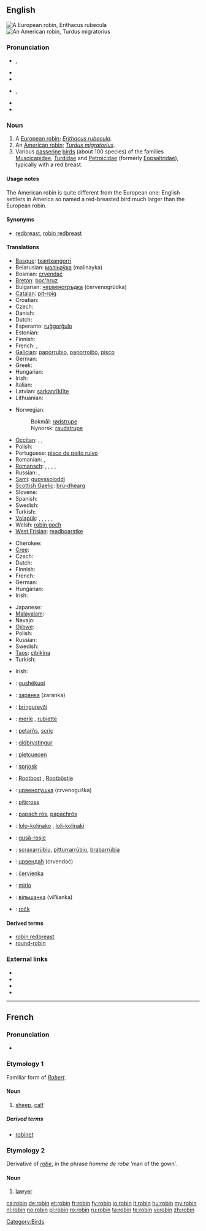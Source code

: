 {{also|Robin}}
==English==
{{wikipedia}}
[[Image:ErithacusRubecula.jpg|thumb|A European robin, ''Erithacus rubecula'']]
[[Image:Wanderdrossel fws.jpg|thumb|An American robin, ''Turdus migratorius'']]

===Pronunciation===
* {{a|UK}} {{IPA|/ˈrɒb.ɪn/}}, {{SAMPA|/"rQb.In/}}
* {{audio|En-us-robin.ogg|Audio (US)}}
* {{rhymes|ɒbɪn}}
* {{a|GenAm}} {{IPA|/ˈrɑb.ɪn/}}, {{SAMPA|/"rAb.In/}}
* {{rhymes|ɑbɪn}}
* {{hyphenation|rob|in}}

===Noun===
{{en-noun}}

# A [[European robin]]; ''[[Erithacus rubecula]]''.
# An [[American robin]]; ''[[Turdus migratorius]]''.
# Various [[passerine]] [[bird]]s (about 100 species) of the families [[Muscicapidae]], [[Turdidae]] and [[Petroicidae]] (formerly [[Eopsaltridae]]), typically with a red breast.

====Usage notes====
The American robin is quite different from the European one: English settlers in America so named a red-breasted bird much larger than the European robin.

====Synonyms====
* {{sense|European robin}} [[redbreast]], [[robin redbreast]]

====Translations====
{{trans-top|''Erithacus rubecula''}}
* [[Basque]]: [[txantxangorri]]
* Belarusian: [[малінаўка]] (malinayka)
* Bosnian: [[crvendać]]
* [[Breton]]: [[boc'hruz]]
* Bulgarian: [[червеногръдка]] (červenogrŭdka)
* [[Catalan]]: [[pit-roig]] {{m}}
* Croatian: {{t+|hr|crvendać}}
* Czech: {{t-|cs|červenka|f}}
* Danish: {{t|da|rødhals}}
* Dutch: {{t+|nl|roodborstje|n}}
* Esperanto: [[ruĝgorĝulo]]
* Estonian: {{t+|et|punarind}}
* Finnish: {{t+|fi|punarinta}}
* French: {{t+|fr|rouge-gorge|m}}, {{t+|fr|rouge-gorge familier|m}}
* [[Galician]]: [[paporrubio]], [[paporroibo]], [[pisco]]
* German: {{t+|de|Rotkehlchen|n}}
* Greek: {{t+|el|κοκκινολαίμης|m|tr=kokkinolaímis}}
* Hungarian: {{t+|hu|vörösbegy}}
* Irish: {{t+|ga|spideog|f|xs=Irish}}
* Italian: {{t+|it|pettirosso|m}}
* Latvian: [[sarkanrīklīte]]
* Lithuanian: {{t+|lt|liepsnelė|xs=Lithuanian}}
{{trans-mid}}
* Norwegian:
*: Bokmål: [[rødstrupe]]
*: Nynorsk: [[raudstrupe]]
* [[Occitan]]: {{t+|oc|papach-rós|xs=Occitan}}, {{t+|oc|barbarós|xs=Occitan}}, {{t+|oc|rigal|xs=Occitan}}
* Polish: {{t+|pl|rudzik|m}}
* Portuguese: [[pisco de peito ruivo]] {{m}}
* Romanian: {{t|ro|guşă-roşie|f}}, {{t|ro|măcăleandru|m}}
* [[Romansch]]: {{qualifier|Rumantsch Grischun}} {{t|rm|puppen cotschen|m}}, {{qualifier|Sursilvan}} {{t|rm|puppen tgietschen|m}}, {{qualifier|Sutsilvan}} {{t|rm|pupencotschen|m}}, {{qualifier|Surmiran}} {{t|rm|poppen cotschen|m}}, {{qualifier|Puter, Vallader}} {{t|rm|gulacotschen|m}}
* Russian: {{t+|ru|зарянка|f|tr=zaryanka}}, {{t+|ru|малиновка|f|tr=malínovka}}
* [[Sami]]: [[guovssoloddi]]
* [[Scottish Gaelic]]: [[brù-dhearg]]
* Slovene: {{t+|sl|taščica|f}}
* Spanish: {{t+|es|petirrojo|m}}
* Swedish: {{t+|sv|rödhake}}
* Turkish: {{t+|tr|kızılgerdan}}
* [[Volapük]]: {{qualifier|male or female}} {{t|vo|redablötareitak}}, {{qualifier|offspring, young}} {{t|vo|redablötareitakül}}, {{qualifier|Erithacus, male or  female }} {{t|vo|reitak}}, {{qualifier|male}} {{t|vo|hireitak}}, {{qualifier|female}} {{t|vo|jireitak}}, {{qualifier|offspring, young}} {{t|vo|reitakül}}
* Welsh: [[robin goch]]
* [[West Frisian]]: [[readboarstke]]
{{trans-bottom}}

{{trans-top|''Turdus migratorius''}}
* Cherokee: {{tø|chr|ᏴᏩᏁᎬ ᏥᏉᏉ}}
* [[Cree]]: {{t-|cr|peepee tsoo|sc=Cans|xs=Cree}}
* Czech: {{t-|cs|drozd stěhovavý|m}}
* Dutch: {{t+|nl|roodborstlijster}}
* Finnish: {{t-|fi|punarintarastas}}
* French: {{t|fr|merle d'Amérique|m}}
* German: {{t|de|Wanderdrossel|f}}
* Hungarian: {{t|hu|vándorrigó}}
* Irish: {{t|ga|smólach imirce|m|xs=Irish}}
{{trans-mid}}
* Japanese: {{t|ja|コマツグミ|tr=komatsugumi}}
* [[Malayalam]]: {{t|ml|അമേരിക്കന് റോബിന്|sc=Mlym|xs=Malayalam}}
* Navajo: {{tø|nv|téél halchíʼí}}
* [[Ojibwe]]: {{tø|oj|opichi}}
* Polish: {{t|pl|drozd wędrowny}}
* Russian: {{t|ru|странствующий дрозд|m|tr=stranstvújuščij drozd}}
* Swedish: {{t+|sv|vandringstrast}}
* [[Taos]]: [[cìbikína]]
* Turkish: {{t|tr|Amerika nar bülbülü}}
{{trans-bottom}}

{{trans-top|other birds called robin in English}}
* Irish: {{t+|ga|spideog|f|xs=Irish}}
{{trans-mid}}
{{trans-bottom}}

{{checktrans-top}}
* {{ttbc|sq}}: [[gushëkuqi]]
* {{ttbc|be}}: [[заранка]] (zaranka)
* {{ttbc|fo}}: [[bringureyði]]
* {{ttbc|fr}}: [[merle]] {{m}}, [[rubiette]] {{f}} {{qualifier|rare}}
* {{ttbc|fur}}: [[petarňs]], [[scriç]]
* {{ttbc|is}}: [[glóbrystingur]]
* {{ttbc|lld}}: [[pietcuecen]]
* {{ttbc|dsb}}: [[sprjosk]]
* {{ttbc|nds}}: [[Rootbost]] {{m}}, [[Rootböstje]] {{n}}
* {{ttbc|mk}}: [[црвеногушка]] (crvenoguška)
* {{ttbc|mt}}: [[pitirross]]
{{trans-mid}}
* {{ttbc|oc}}: [[papach rós]], [[papachrós]]
* {{ttbc|rom}}: [[lolo-kolinako]] {{m}}, [[loli-kolinaki]] {{f}}
* {{ttbc|ro}}: [[guşă-roşie]]
* {{ttbc|sc}}: [[scraxarrùbiu]], [[pitturrarrùbiu]], [[brabarrùbia]]
* {{ttbc|sh}}: [[црвендаћ]] (crvendać)
* {{ttbc|sk}}: [[červienka]]
* {{ttbc|es}}: [[mirlo]] {{m}}
* {{ttbc|uk}}: [[вільшанка]] (vil’šanka) {{f}}
* {{ttbc|hsb}}: [[ročk]]
{{trans-bottom}}

====Derived terms====
* [[robin redbreast]]
* [[round-robin]]

===External links===
* {{commonslite|Erithacus rubecula}}
* {{commonslite|Turdus migratorius}}
* {{specieslite|Erithacus rubecula}}
* {{specieslite|Turdus migratorius}}

[[Category:Birds]]

----

==French==

===Pronunciation===
* {{IPA|/ʀɔbɛ̃/|lang=fr}}

===Etymology 1===
Familiar form of ''[[Robert]]''.

====Noun====
{{fr-noun|m}}

# {{obsolete| lang=fr}} [[sheep]], [[calf]]

=====Derived terms=====
* [[robinet]]

===Etymology 2===
Derivative of ''[[robe#French|robe]]'', in the phrase ''homme de robe'' ‘man of the gown’.

====Noun====
{{fr-noun|m}}

# {{archaic|pejorative| lang=fr}} [[lawyer]]

[[ca:robin]]
[[de:robin]]
[[et:robin]]
[[fr:robin]]
[[fy:robin]]
[[io:robin]]
[[lt:robin]]
[[hu:robin]]
[[my:robin]]
[[nl:robin]]
[[no:robin]]
[[pl:robin]]
[[ro:robin]]
[[ru:robin]]
[[ta:robin]]
[[te:robin]]
[[vi:robin]]
[[zh:robin]]